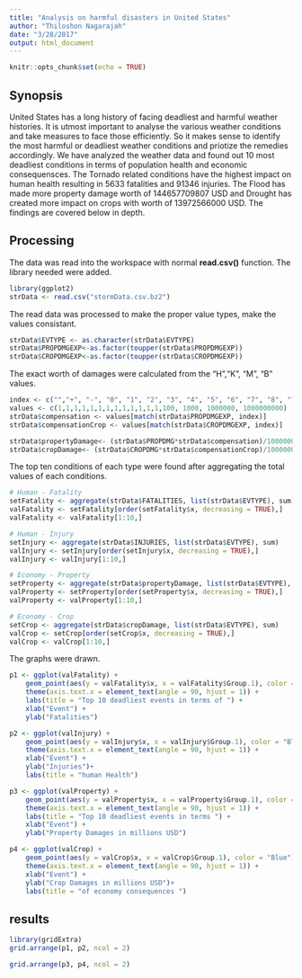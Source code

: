 ```yaml
---
title: "Analysis on harmful disasters in United States"
author: "Thiloshon Nagarajah"
date: "3/28/2017"
output: html_document
---
```


```r
knitr::opts_chunk$set(echo = TRUE)
```

## Synopsis

United States has a long history of facing deadliest and harmful weather histories. 
It is utmost important to analyse the various weather conditions and take measures to face those efficiently.
So it makes sense to identify the most harmful or deadliest weather conditions and priotize the remedies accordingly.
We have analyzed the weather data and found out 10 most deadliest conditions in terms of population health and economic consequensces.
The Tornado related conditions have the highest impact on human health resulting in 5633 fatalities and 91346 injuries.
The Flood has made more property damage worth of 144657709807 USD and Drought has created more impact on crops with worth of 13972566000 USD.
The findings are covered below in depth.

## Processing

The data was read into the workspace with normal **read.csv()** function. The library needed were added.

```r
library(ggplot2)
strData <- read.csv("stormData.csv.bz2")
```

The read data was processed to make the proper value types, make the values consistant. 

```r
strData$EVTYPE <- as.character(strData$EVTYPE)
strData$PROPDMGEXP<-as.factor(toupper(strData$PROPDMGEXP))
strData$CROPDMGEXP<-as.factor(toupper(strData$CROPDMGEXP))
```

The exact worth of damages were calculated from the "H","K", "M", "B" values.

```r
index <- c("","+", "-", "0", "1", "2", "3", "4", "5", "6", "7", "8", "?", "H", "K", "M", "B")
values <- c(1,1,1,1,1,1,1,1,1,1,1,1,1,100, 1000, 1000000, 1000000000)
strData$compensation <- values[match(strData$PROPDMGEXP, index)]
strData$compensationCrop <- values[match(strData$CROPDMGEXP, index)]

strData$propertyDamage<- (strData$PROPDMG*strData$compensation)/1000000
strData$cropDamage<- (strData$CROPDMG*strData$compensationCrop)/1000000

```

The top ten conditions of each type were found after aggregating the total values of each conditions.

```r
# Human - Fatality
setFatality <- aggregate(strData$FATALITIES, list(strData$EVTYPE), sum)
valFatality <- setFatality[order(setFatality$x, decreasing = TRUE),]
valFatality <- valFatality[1:10,]

# Human - Injury
setInjury <- aggregate(strData$INJURIES, list(strData$EVTYPE), sum)
valInjury <- setInjury[order(setInjury$x, decreasing = TRUE),]
valInjury <- valInjury[1:10,]

# Economy - Property
setProperty <- aggregate(strData$propertyDamage, list(strData$EVTYPE), sum)
valProperty <- setProperty[order(setProperty$x, decreasing = TRUE),]
valProperty <- valProperty[1:10,]

# Economy - Crop
setCrop <- aggregate(strData$cropDamage, list(strData$EVTYPE), sum)
valCrop <- setCrop[order(setCrop$x, decreasing = TRUE),]
valCrop <- valCrop[1:10,]

```

The graphs were drawn. 

```r
p1 <- ggplot(valFatality) +
    geom_point(aes(y = valFatality$x, x = valFatality$Group.1), color = "Red") +
    theme(axis.text.x = element_text(angle = 90, hjust = 1)) +
    labs(title = "Top 10 deadliest events in terms of ") +
    xlab("Event") +
    ylab("Fatalities")

p2 <- ggplot(valInjury) +
    geom_point(aes(y = valInjury$x, x = valInjury$Group.1), color = "Blue") +
    theme(axis.text.x = element_text(angle = 90, hjust = 1)) + 
    xlab("Event") +
    ylab("Injuries")+ 
    labs(title = "human Health")

p3 <- ggplot(valProperty) +
    geom_point(aes(y = valProperty$x, x = valProperty$Group.1), color = "Red") +
    theme(axis.text.x = element_text(angle = 90, hjust = 1)) +
    labs(title = "Top 10 deadliest events in terms ") +
    xlab("Event") +
    ylab("Property Damages in millions USD")

p4 <- ggplot(valCrop) +
    geom_point(aes(y = valCrop$x, x = valCrop$Group.1), color = "Blue") +
    theme(axis.text.x = element_text(angle = 90, hjust = 1)) + 
    xlab("Event") +
    ylab("Crop Damages in millions USD")+ 
    labs(title = "of economy consequences ")


```

## results

```r

library(gridExtra)
grid.arrange(p1, p2, ncol = 2)

grid.arrange(p3, p4, ncol = 2)

```
